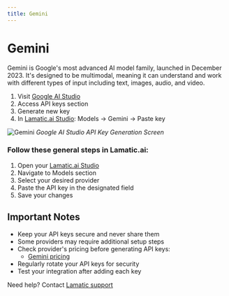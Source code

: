 ```yaml
---
title: Gemini
---
```


[Gemini studio]: https://makersuite.google.com/app/apikey
[Gemini docs]: https://ai.google.dev/docs
[Gemini pricing]: https://ai.google.dev/pricing

[Lamatic.ai Studio]: https://studio.lamatic.ai
[Lamatic support]: https://support.lamatic.ai

# Gemini 
Gemini is Google's most advanced AI model family, launched in December 2023. It's designed to be multimodal, meaning it can understand and work with different types of input including text, images, audio, and video.
<br/>
1. Visit [Google AI Studio][Gemini studio]
2. Access API keys section
3. Generate new key
4. In [Lamatic.ai Studio]: Models → Gemini → Paste key

![Gemini](./img/gemini.png)
*Google AI Studio API Key Generation Screen*

### Follow these general steps in Lamatic.ai:
1. Open your [Lamatic.ai Studio]
2. Navigate to Models section
3. Select your desired provider
4. Paste the API key in the designated field
5. Save your changes

## Important Notes
- Keep your API keys secure and never share them
- Some providers may require additional setup steps
- Check provider's pricing before generating API keys:
  - [Gemini pricing]
- Regularly rotate your API keys for security
- Test your integration after adding each key


Need help? Contact [Lamatic support]